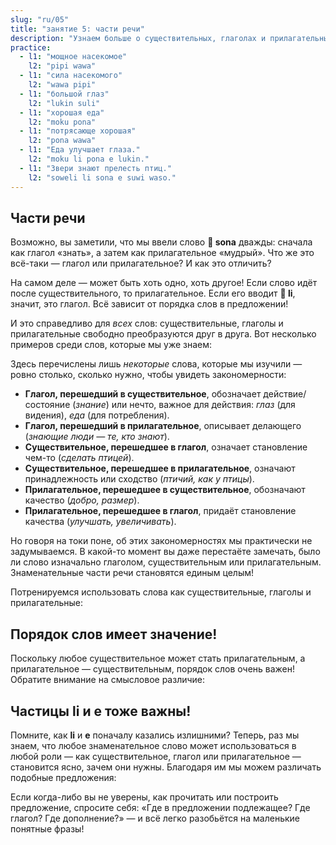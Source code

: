 ```yaml
---
slug: "ru/05"
title: "занятие 5: части речи"
description: "Узнаем больше о существительных, глаголах и прилагательных!"
practice:
  - l1: "мощное насекомое"
    l2: "pipi wawa"
  - l1: "сила насекомого"
    l2: "wawa pipi"
  - l1: "большой глаз"
    l2: "lukin suli"
  - l1: "хорошая еда"
    l2: "moku pona"
  - l1: "потрясающе хорошая"
    l2: "pona wawa"
  - l1: "Еда улучшает глаза."
    l2: "moku li pona e lukin."
  - l1: "Звери знают прелесть птиц."
    l2: "soweli li sona e suwi waso."
---
```



## Части речи

Возможно, вы заметили, что мы ввели слово **󱥡 sona** дважды: сначала как глагол «знать», а затем как прилагательное «мудрый». Что же это всё-таки — глагол или прилагательное? И как это отличить?

На самом деле — может быть хоть одно, хоть другое! Если слово идёт после существительного, то прилагательное. Если его вводит **󱤧 li**, значит, это глагол. Всё зависит от порядка слов в предложении!

И это справедливо для _всех_ слов: существительные, глаголы и прилагательные свободно преобразуются друг в друга. Вот несколько примеров среди слов, которые мы уже знаем:

<List>
    <Word sl="lukin" m="сущ. глаз; гл. смотреть" />
    <Word sl="moku" m="сущ. еда; гл. есть, потреблять" />
    <Word sl="sona" m="сущ. знание, мудрость; гл. знать; прил. знающий, мудрый" />
    <Word sl="suli" m="сущ. размер; гл. увеличить, сделать более важным; прил. большой, важный" />
    <Word sl="pona" m="сущ. добро; гл. улучшить; прил. хороший, приятный" />
    <Word sl="waso" m="сущ. птица; гл. стать птицей; прил. птичий, как у птицы" />
</List>

Здесь перечислены лишь *некоторые* слова, которые мы изучили — ровно столько, сколько нужно, чтобы увидеть закономерности:
* **Глагол, перешедший в существительное**, обозначает действие/состояние (*знание*) или нечто, важное для действия: *глаз* (для видения), *еда* (для потребления).
* **Глагол, перешедший в прилагательное**, описывает делающего (*знающие люди — те, кто знают*).
* **Существительное, перешедшее в глагол**, означает становление чем-то (*сделать птицей*).
* **Существительное, перешедшее в прилагательное**, означают принадлежность или сходство (*птичий, как у птицы*).
* **Прилагательное, перешедшее в существительное**, обозначают качество (*добро, размер*).
* **Прилагательное, перешедшее в глагол**, придаёт становление качества (*улучшать, увеличивать*).

Но говоря на токи поне, об этих закономерностях мы практически не задумываемся. В какой-то момент вы даже перестаёте замечать, было ли слово изначально глаголом, существительным или прилагательным. Знаменательные части речи становятся единым целым!

Потренируемся использовать слова как существительные, глаголы и прилагательные:

<List>
  <Sentence sl="lukin li pona e sona." m="Глаза улучшают знание." />
  <Sentence sl="moku li suli e pipi." m="Еда увеличивает насекомых." />
  <Sentence
    sl="moku li wawa e soweli lili."
    m="Еда делает маленькое животное сильнее."
  />
</List>

## Порядок слов имеет значение!

Поскольку любое существительное может стать прилагательным, а прилагательное — существительным, порядок слов очень важен! Обратите внимание на смысловое различие:

<List>
  <Word sl="soweli suli" m="большой зверь" />
  <Word sl="suli soweli" m="размер зверя" />
  <Sentence
    sl="soweli suli li sona e suli soweli."
    m="Большой зверь знает размер зверя."
  />
</List>

## Частицы li и e тоже важны!

Помните, как **li** и **e** поначалу казались излишними? Теперь, раз мы знаем, что любое знаменательное слово может использоваться в любой роли — как существительное, глагол или прилагательное — становится ясно, зачем они нужны. Благодаря им мы можем различать подобные предложения:

<List>
  <Word sl="soweli sona" m="мудрое животное" />
  <Word sl="sona pona" m="хорошее знание; хорошо знать" />
  <Word sl="pona waso" m="доброта птицы" />
  <Sentence
    sl="soweli sona li pona e waso."
    m="Мудрое животное помогает птице."
  />
  <Sentence
    sl="soweli li sona pona e waso."
    m="Животное хорошо знает птицу."
  />
  <Sentence
    sl="soweli li sona e pona waso."
    m="Животное знает, как хороша птица."
  />
</List>

Если когда-либо вы не уверены, как прочитать или построить предложение, спросите себя: «Где в предложении подлежащее? Где глагол? Где дополнение?» — и всё легко разобьётся на маленькие понятные фразы!

<Practice exercises={frontmatter.practice} client:load />
